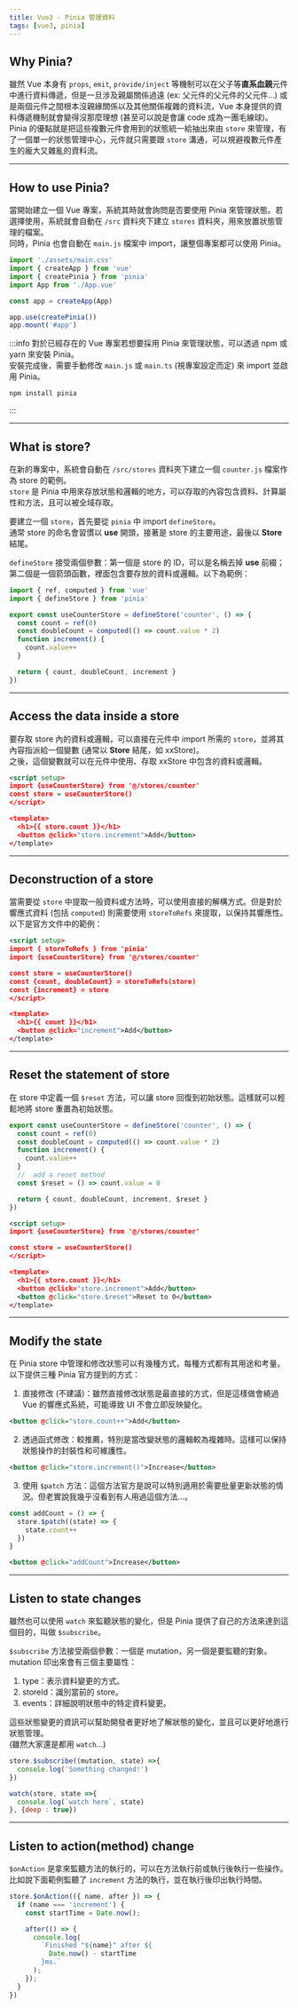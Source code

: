 ```yaml
---
title: Vue3 - Pinia 管理資料
tags: [vue3, pinia]
---
```

## Why Pinia?
雖然 Vue 本身有 `props`, `emit`, `provide/inject` 等機制可以在父子等**直系血親**元件中進行資料傳遞，但是一旦涉及親屬關係過遠 (ex: 父元件的父元件的父元件...) 或是兩個元件之間根本沒親緣關係以及其他關係複雜的資料流，Vue 本身提供的資料傳遞機制就會變得沒那麼理想 (甚至可以說是會讓 code 成為一團毛線球)。  
Pinia 的優點就是把這些複數元件會用到的狀態統一給抽出來由 `store` 來管理，有了一個單一的狀態管理中心，元件就只需要跟 `store` 溝通，可以規避複數元件產生的龐大又雜亂的資料流。

---

## How to use Pinia?
當開始建立一個 Vue 專案，系統其時就會詢問是否要使用 Pinia 來管理狀態。若選擇使用，系統就會自動在 `/src` 資料夾下建立 `stores` 資料夾，用來放置狀態管理的檔案。  
同時，Pinia 也會自動在 `main.js` 檔案中 import，讓整個專案都可以使用 Pinia。

```js
import './assets/main.css'
import { createApp } from 'vue'
import { createPinia } from 'pinia'
import App from './App.vue'

const app = createApp(App)

app.use(createPinia())
app.mount('#app')
```

:::info
對於已經存在的 Vue 專案若想要採用 Pinia 來管理狀態，可以透過 npm 或 yarn 來安裝 Pinia。  
安裝完成後，需要手動修改 `main.js` 或 `main.ts` (視專案設定而定) 來 import 並啟用 Pinia。

```powershell
npm install pinia
```
:::

---

## What is store?
在新的專案中，系統會自動在 `/src/stores` 資料夾下建立一個 `counter.js` 檔案作為 store 的範例。  
`store` 是 Pinia 中用來存放狀態和邏輯的地方，可以存取的內容包含資料、計算屬性和方法，且可以被全域存取。

要建立一個 `store`，首先要從 `pinia` 中 import `defineStore`。  
通常 store 的命名會習慣以 **use** 開頭，接著是 store 的主要用途，最後以 **Store** 結尾。

`defineStore` 接受兩個參數：第一個是 store 的 ID，可以是名稱去掉 **use** 前綴；第二個是一個箭頭函數，裡面包含要存放的資料或邏輯。以下為範例：

```js
import { ref, computed } from 'vue'
import { defineStore } from 'pinia'

export const useCounterStore = defineStore('counter', () => {
  const count = ref(0)
  const doubleCount = computed(() => count.value * 2)
  function increment() {
    count.value++
  }

  return { count, doubleCount, increment }
})
```

---

## Access the data inside a store
要存取 store 內的資料或邏輯，可以直接在元件中 import 所需的 `store`，並將其內容指派給一個變數 (通常以 **Store** 結尾，如 xxStore)。  
之後，這個變數就可以在元件中使用、存取 xxStore 中包含的資料或邏輯。

```xml title='App.vue'
<script setup>
import {useCounterStore} from '@/stores/counter'
const store = useCounterStore()
</script>

<template>
  <h1>{{ store.count }}</h1>
  <button @click="store.increment">Add</button>
</template>
```

---

## Deconstruction of a store
當需要從 `store` 中提取一般資料或方法時，可以使用直接的解構方式。但是對於響應式資料 (包括 `computed`) 則需要使用 `storeToRefs` 來提取，以保持其響應性。以下是官方文件中的範例：

```xml title='App.vue'
<script setup>
import { storeToRefs } from 'pinia'
import {useCounterStore} from '@/stores/counter'

const store = useCounterStore()
const {count, doubleCount} = storeToRefs(store)
const {increment} = store
</script>

<template>
  <h1>{{ count }}</h1>
  <button @click="increment">Add</button>
</template>
```

---

## Reset the statement of store
在 store 中定義一個 `$reset` 方法，可以讓 store 回復到初始狀態。這樣就可以輕鬆地將 store 重置為初始狀態。

```js title='Counter.js'
export const useCounterStore = defineStore('counter', () => {
  const count = ref(0)
  const doubleCount = computed(() => count.value * 2)
  function increment() {
    count.value++
  }
  //  add a reset method
  const $reset = () => count.value = 0

  return { count, doubleCount, increment, $reset }
})
```

```xml title='App.vue'
<script setup>
import {useCounterStore} from '@/stores/counter'

const store = useCounterStore()
</script>

<template>
  <h1>{{ store.count }}</h1>
  <button @click="store.increment">Add</button>
  <button @click="store.$reset">Reset to 0</button>
</template>
```

---

## Modify the state
在 Pinia store 中管理和修改狀態可以有幾種方式，每種方式都有其用途和考量。以下提供三種 Pinia 官方提到的方式：

1. 直接修改 (不建議)：雖然直接修改狀態是最直接的方式，但是這樣做會繞過 Vue 的響應式系統，可能導致 UI 不會立即反映變化。

```xml
<button @click="store.count++">Add</button>
```

2. 透過函式修改：較推薦，特別是當改變狀態的邏輯較為複雜時。這樣可以保持狀態操作的封裝性和可維護性。

```xml
<button @click="store.increment()">Increase</button>
```

3. 使用 `$patch` 方法：這個方法官方是說可以特別適用於需要批量更新狀態的情況。但老實說我幾乎沒看到有人用過這個方法...。
```js
const addCount = () => {
  store.$patch((state) => {
    state.count++
  })
}
```
```xml
<button @click="addCount">Increase</button>
```

---

##  Listen to state changes
雖然也可以使用 `watch` 來監聽狀態的變化，但是 Pinia 提供了自己的方法來達到這個目的，叫做 `$subscribe`。

`$subscribe` 方法接受兩個參數：一個是 mutation，另一個是要監聽的對象。mutation 印出來會有三個主要屬性：
1. type：表示資料變更的方式。
2. storeId：識別當前的 store。
3. events：詳細說明狀態中的特定資料變更。

這些狀態變更的資訊可以幫助開發者更好地了解狀態的變化，並且可以更好地進行狀態管理。  
(雖然大家還是都用 `watch`...)

```js title='$subscribe'
store.$subscribe((mutation, state) =>{
  console.log('Something changed!')
})
```
```js title='watch'
watch(store, state =>{
  console.log(`watch here`, state)
}, {deep : true})
```

---

## Listen to action(method) change
`$onAction` 是拿來監聽方法的執行的，可以在方法執行前或執行後執行一些操作。  
比如說下面範例監聽了 `increment` 方法的執行，並在執行後印出執行時間。

```js
store.$onAction(({ name, after }) => {
  if (name === 'increment') {
    const startTime = Date.now();

    after(() => {
      console.log(
        `Finished "${name}" after ${
          Date.now() - startTime
        }ms.`
      );
    });
  }
})
```